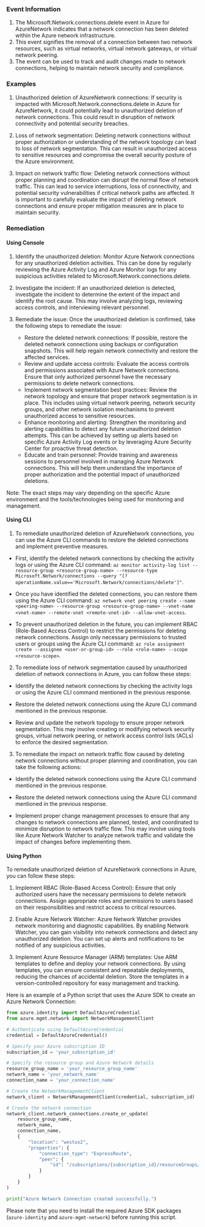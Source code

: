 
### Event Information

1. The Microsoft.Network.connections.delete event in Azure for AzureNetwork indicates that a network connection has been deleted within the Azure network infrastructure.
2. This event signifies the removal of a connection between two network resources, such as virtual networks, virtual network gateways, or virtual network peering.
3. The event can be used to track and audit changes made to network connections, helping to maintain network security and compliance.


### Examples

1. Unauthorized deletion of AzureNetwork connections: If security is impacted with Microsoft.Network.connections.delete in Azure for AzureNetwork, it could potentially lead to unauthorized deletion of network connections. This could result in disruption of network connectivity and potential security breaches.

2. Loss of network segmentation: Deleting network connections without proper authorization or understanding of the network topology can lead to loss of network segmentation. This can result in unauthorized access to sensitive resources and compromise the overall security posture of the Azure environment.

3. Impact on network traffic flow: Deleting network connections without proper planning and coordination can disrupt the normal flow of network traffic. This can lead to service interruptions, loss of connectivity, and potential security vulnerabilities if critical network paths are affected. It is important to carefully evaluate the impact of deleting network connections and ensure proper mitigation measures are in place to maintain security.

### Remediation

#### Using Console

1. Identify the unauthorized deletion: Monitor Azure Network connections for any unauthorized deletion activities. This can be done by regularly reviewing the Azure Activity Log and Azure Monitor logs for any suspicious activities related to Microsoft.Network.connections.delete.

2. Investigate the incident: If an unauthorized deletion is detected, investigate the incident to determine the extent of the impact and identify the root cause. This may involve analyzing logs, reviewing access controls, and interviewing relevant personnel.

3. Remediate the issue: Once the unauthorized deletion is confirmed, take the following steps to remediate the issue:
   - Restore the deleted network connections: If possible, restore the deleted network connections using backups or configuration snapshots. This will help regain network connectivity and restore the affected services.
   - Review and update access controls: Evaluate the access controls and permissions associated with Azure Network connections. Ensure that only authorized personnel have the necessary permissions to delete network connections.
   - Implement network segmentation best practices: Review the network topology and ensure that proper network segmentation is in place. This includes using virtual network peering, network security groups, and other network isolation mechanisms to prevent unauthorized access to sensitive resources.
   - Enhance monitoring and alerting: Strengthen the monitoring and alerting capabilities to detect any future unauthorized deletion attempts. This can be achieved by setting up alerts based on specific Azure Activity Log events or by leveraging Azure Security Center for proactive threat detection.
   - Educate and train personnel: Provide training and awareness sessions to personnel involved in managing Azure Network connections. This will help them understand the importance of proper authorization and the potential impact of unauthorized deletions.

Note: The exact steps may vary depending on the specific Azure environment and the tools/technologies being used for monitoring and management.

#### Using CLI

1. To remediate unauthorized deletion of AzureNetwork connections, you can use the Azure CLI commands to restore the deleted connections and implement preventive measures. 

- First, identify the deleted network connections by checking the activity logs or using the Azure CLI command: `az monitor activity-log list --resource-group <resource-group-name> --resource-type Microsoft.Network/connections --query "[?operationName.value=='Microsoft.Network/connections/delete']"`. 

- Once you have identified the deleted connections, you can restore them using the Azure CLI command: `az network vnet peering create --name <peering-name> --resource-group <resource-group-name> --vnet-name <vnet-name> --remote-vnet <remote-vnet-id> --allow-vnet-access`. 

- To prevent unauthorized deletion in the future, you can implement RBAC (Role-Based Access Control) to restrict the permissions for deleting network connections. Assign only necessary permissions to trusted users or groups using the Azure CLI command: `az role assignment create --assignee <user-or-group-id> --role <role-name> --scope <resource-scope>`. 

2. To remediate loss of network segmentation caused by unauthorized deletion of network connections in Azure, you can follow these steps:

- Identify the deleted network connections by checking the activity logs or using the Azure CLI command mentioned in the previous response.

- Restore the deleted network connections using the Azure CLI command mentioned in the previous response.

- Review and update the network topology to ensure proper network segmentation. This may involve creating or modifying network security groups, virtual network peering, or network access control lists (ACLs) to enforce the desired segmentation.

3. To remediate the impact on network traffic flow caused by deleting network connections without proper planning and coordination, you can take the following actions:

- Identify the deleted network connections using the Azure CLI command mentioned in the previous response.

- Restore the deleted network connections using the Azure CLI command mentioned in the previous response.

- Implement proper change management processes to ensure that any changes to network connections are planned, tested, and coordinated to minimize disruption to network traffic flow. This may involve using tools like Azure Network Watcher to analyze network traffic and validate the impact of changes before implementing them.

#### Using Python

To remediate unauthorized deletion of AzureNetwork connections in Azure, you can follow these steps:

1. Implement RBAC (Role-Based Access Control): Ensure that only authorized users have the necessary permissions to delete network connections. Assign appropriate roles and permissions to users based on their responsibilities and restrict access to critical resources.

2. Enable Azure Network Watcher: Azure Network Watcher provides network monitoring and diagnostic capabilities. By enabling Network Watcher, you can gain visibility into network connections and detect any unauthorized deletion. You can set up alerts and notifications to be notified of any suspicious activities.

3. Implement Azure Resource Manager (ARM) templates: Use ARM templates to define and deploy your network connections. By using templates, you can ensure consistent and repeatable deployments, reducing the chances of accidental deletion. Store the templates in a version-controlled repository for easy management and tracking.

Here is an example of a Python script that uses the Azure SDK to create an Azure Network Connection:

```python
from azure.identity import DefaultAzureCredential
from azure.mgmt.network import NetworkManagementClient

# Authenticate using DefaultAzureCredential
credential = DefaultAzureCredential()

# Specify your Azure subscription ID
subscription_id = 'your_subscription_id'

# Specify the resource group and Azure Network details
resource_group_name = 'your_resource_group_name'
network_name = 'your_network_name'
connection_name = 'your_connection_name'

# Create the NetworkManagementClient
network_client = NetworkManagementClient(credential, subscription_id)

# Create the network connection
network_client.network_connections.create_or_update(
    resource_group_name,
    network_name,
    connection_name,
    {
        "location": "westus2",
        "properties": {
            "connection_type": "ExpressRoute",
            "peer": {
                "id": "/subscriptions/{subscription_id}/resourceGroups/{peer_resource_group}/providers/Microsoft.Network/expressRouteCircuits/{peer_circuit_name}"
            }
        }
    }
)

print("Azure Network Connection created successfully.")
```

Please note that you need to install the required Azure SDK packages (`azure-identity` and `azure-mgmt-network`) before running this script.


